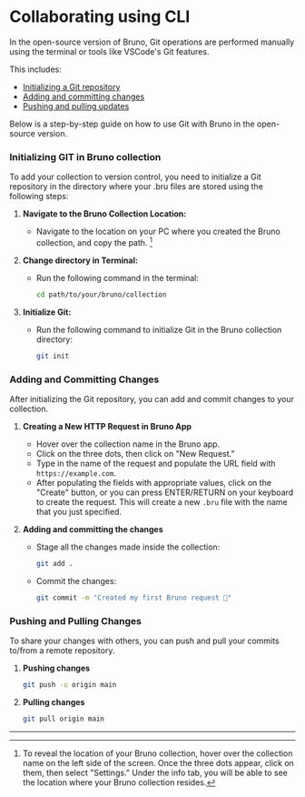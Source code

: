 # Collaborating using CLI

In the open-source version of Bruno,  Git operations are performed manually using the terminal or tools like VSCode's Git features. 

This includes:

- [Initializing a Git repository](#initializing-git-in-bruno-collection)
- [Adding and committing changes](#adding-and-committing-changes)
- [Pushing and pulling updates](#pushing-and-pulling-changes)

Below is a step-by-step guide on how to use Git with Bruno in the open-source version.

### Initializing GIT in Bruno collection

To add your collection to version control, you need to initialize a Git repository in the directory where your .bru files are stored using the following steps:

1. **Navigate to the Bruno Collection Location:**

   - Navigate to the location on your PC where you created the Bruno collection, and copy the path. [^1]

2. **Change directory in Terminal:**

   - Run the following command in the terminal:

     ```bash
     cd path/to/your/bruno/collection
     ```

3. **Initialize Git:**
   - Run the following command to initialize Git in the Bruno collection directory:

     ```bash
     git init
     ```

### Adding and Committing Changes

After initializing the Git repository, you can add and commit changes to your collection.

1. **Creating a New HTTP Request in Bruno App**

    - Hover over the collection name in the Bruno app.
    - Click on the three dots, then click on "New Request."
    - Type in the name of the request and populate the URL field with `https://example.com`.
    - After populating the fields with appropriate values, click on the "Create" button, or you can press ENTER/RETURN on your keyboard to create the request. This will create a new `.bru` file with the name that you just specified.

2. **Adding and committing the changes**
   - Stage all the changes made inside the collection:

     ```bash
     git add .
     ```
   - Commit the changes:

     ```bash
     git commit -m "Created my first Bruno request 🐶"
     ```

### Pushing and Pulling Changes

To share your changes with others, you can push and pull your commits to/from a remote repository.

1. **Pushing changes**

   ```bash
   git push -u origin main
   ```

2. **Pulling changes**

   ```bash
   git pull origin main
   ```

----

[^1]: To reveal the location of your Bruno collection, hover over the collection name on the left side of the screen. Once the three dots appear, click on them, then select "Settings." Under the info tab, you will be able to see the location where your Bruno collection resides.

[^5]: A repository is nothing but a folder; in this case, it is the Bruno collection.
